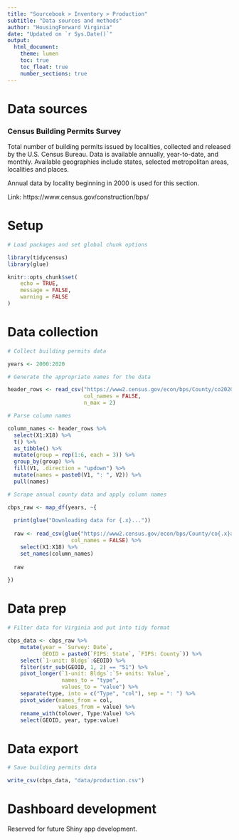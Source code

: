 ```yaml
---
title: "Sourcebook > Inventory > Production"
subtitle: "Data sources and methods"
author: "HousingForward Virginia"
date: "Updated on `r Sys.Date()`"
output:
  html_document:
    theme: lumen
    toc: true
    toc_float: true
    number_sections: true
---
```


# Data sources

### Census Building Permits Survey {-}

Total number of building permits issued by localities, collected and released by the U.S. Census Bureau. Data is available annually, year-to-date, and monthly. Available geographies include states, selected metropolitan areas, localities and places.

Annual data by locality beginning in 2000 is used for this section.

Link: https://www.census.gov/construction/bps/

# Setup

```r

# Load packages and set global chunk options

library(tidycensus)
library(glue)

knitr::opts_chunk$set(
	echo = TRUE,
	message = FALSE,
	warning = FALSE
)

```

# Data collection

```r

# Collect building permits data

years <- 2000:2020

# Generate the appropriate names for the data

header_rows <- read_csv("https://www2.census.gov/econ/bps/County/co2020a.txt", 
                        col_names = FALSE,
                        n_max = 2)

# Parse column names

column_names <- header_rows %>%
  select(X1:X18) %>%
  t() %>%
  as_tibble() %>%
  mutate(group = rep(1:6, each = 3)) %>%
  group_by(group) %>%
  fill(V1, .direction = "updown") %>%
  mutate(names = paste0(V1, ": ", V2)) %>%
  pull(names)

# Scrape annual county data and apply column names

cbps_raw <- map_df(years, ~{
  
  print(glue("Downloading data for {.x}..."))
  
  raw <- read_csv(glue("https://www2.census.gov/econ/bps/County/co{.x}a.txt"), skip = 2, 
                    col_names = FALSE) %>%
    select(X1:X18) %>%
    set_names(column_names)
  
  raw
  
})

```

# Data prep

```r

# Filter data for Virginia and put into tidy format

cbps_data <- cbps_raw %>% 
    mutate(year = `Survey: Date`,
           GEOID = paste0(`FIPS: State`, `FIPS: County`)) %>%
    select(`1-unit: Bldgs`:GEOID) %>%
    filter(str_sub(GEOID, 1, 2) == "51") %>%
    pivot_longer(`1-unit: Bldgs`:`5+ units: Value`,
                 names_to = "type",
                 values_to = "value") %>%
    separate(type, into = c("Type", "col"), sep = ": ") %>%
    pivot_wider(names_from = col,
                values_from = value) %>%
    rename_with(tolower, Type:Value) %>% 
    select(GEOID, year, type:value)

```

# Data export

```r

# Save building permits data

write_csv(cbps_data, "data/production.csv")

```

# Dashboard development

Reserved for future Shiny app development.